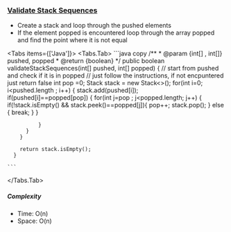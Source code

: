 
### [Validate Stack Sequences](https://leetcode.com/problems/validate-stack-sequences/description/)

- Create a stack and loop through the pushed elements
- If the element popped is encountered loop through the array popped and find the point where it is not equal

<Tabs items={['Java']}>
  <Tabs.Tab>
    ```java copy
      /**
       * @param {int[] , int[]} pushed, popped
       * @return {boolean}
       */
       public boolean validateStackSequences(int[] pushed, int[] popped) {
      // start from pushed and check if it is in popped 
      // just follow the instructions, if not encpuntered just return false 
      int pop =0;
      Stack<Integer> stack = new Stack<>();
      for(int i=0; i<pushed.length ; i++) {
              stack.add(pushed[i]);         
              if(pushed[i]==popped[pop]) {
                  for(int j=pop ; j<popped.length; j++) {
                     if(!stack.isEmpty() &&  stack.peek()==popped[j]){
                     pop++;
                     stack.pop();
                     } else {
                         break;
                     }
                  }
                  
              } 
          }
        }

        return stack.isEmpty();
      }

    ```

  </Tabs.Tab>
</Tabs>

##### Complexity

- Time: O(n)
- Space: O(n)

